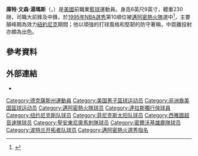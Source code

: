 {{Infobox NBA Player
| name = 庫特·湯瑪斯<br/>Kurt Thomas
| image = Kurt Thomas posing.jpg
| photo = 
| caption = 庫特·湯瑪斯於2009年
| position = [[大前锋|大前锋]]/[[中鋒_(籃球)|中鋒]]
| nickname = 
| height_ft = 6 | height_in = 9
| weight_lb  = 240
| team = 退休
| number = 40,44
| nationality = {{USA}}
| birth_date = {{Birth date and age|1972|10|4}}
| birth_place = {{USA}}[[德克薩斯州|德克薩斯州]][[達拉斯|達拉斯]]
| highschool = 
| college = [[德克萨斯基督教大学|德克萨斯基督教大学]]
| draft_round = 1
| draft_pick  = 10
| draft_year = 1995
| draft_team =[[邁阿密熱火隊|邁阿密熱火隊]]
| career_start =
| career_end = 
| former_teams = 
}}

'''庫特·文森·湯瑪斯'''（{{lang-en|'''Kurt Vincent Thomas'''}}，{{bd|1972年|10月4日||}}）是[[美國|美國]]前職業[[籃球|籃球]]運動員。身高6英尺9英寸，體重230磅，司職大前鋒及中鋒，於[[1995年NBA選秀|1995年NBA選秀]]第10順位被[[邁阿密熱火隊|邁阿密熱火隊]]選中<ref>{{cite web|url=http://www.nba.com/playerfile/kurt_thomas/bio.html|title=Kurt Thomas|access-date=2010-05-01|publisher=[[NBA.com|NBA.com]]|archive-url=https://web.archive.org/web/20100410043457/http://www.nba.com/playerfile/kurt_thomas/bio.html|archive-date=2010-04-10}}</ref>，主要顛峰期為效力[[紐約尼克|紐約尼克]]期間；他以頑強的打球風格和堅韌的防守著稱，中距離投射亦頗為出色。

==參考資料==
{{reflist}}

==外部連結==
*{{basketballstats|nba=kurt_thomas|bbr=t/thomaku01}}

{{1995 NBA Draft}}
[[Category:德克薩斯州運動員|Category:德克薩斯州運動員]]
[[Category:美国男子篮球运动员|Category:美国男子篮球运动员]]
[[Category:非洲裔美国篮球运动员|Category:非洲裔美国篮球运动员]]
[[Category:邁阿密熱火隊球员|Category:邁阿密熱火隊球员]]
[[Category:達拉斯獨行俠球員|Category:達拉斯獨行俠球員]]
[[Category:纽约尼克斯队球员|Category:纽约尼克斯队球员]]
[[Category:菲尼克斯太阳队球员|Category:菲尼克斯太阳队球员]]
[[Category:西雅圖超音速隊球员|Category:西雅圖超音速隊球员]]
[[Category:聖安東尼奧馬刺隊球员|Category:聖安東尼奧馬刺隊球员]]
[[Category:密爾沃基雄鹿隊球员|Category:密爾沃基雄鹿隊球员]]
[[Category:波特兰开拓者队球员|Category:波特兰开拓者队球员]]
[[Category:邁阿密熱火選秀指名|Category:邁阿密熱火選秀指名]]

{{籃球運動員小作品}}